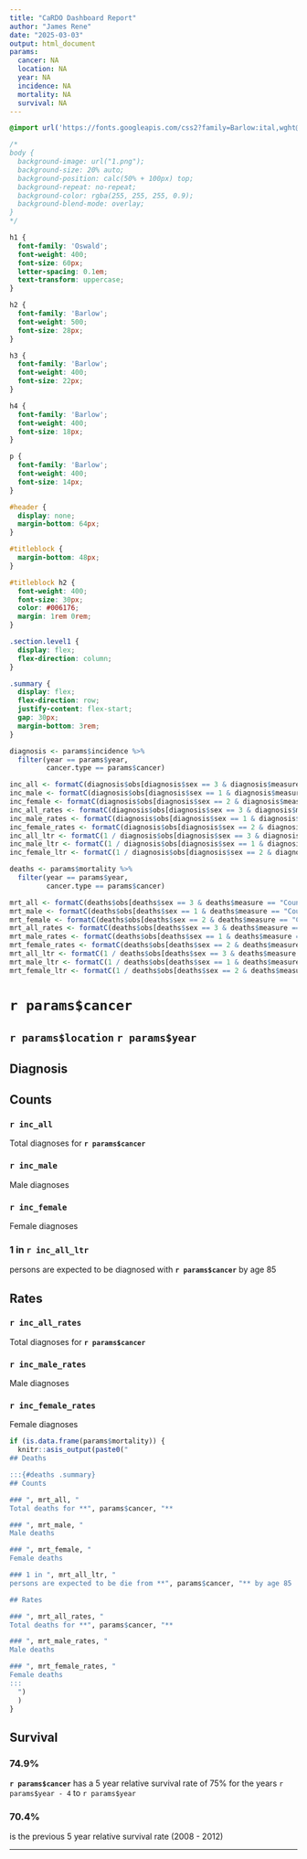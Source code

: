 ---
title: "CaRDO Dashboard Report"
author: "James Rene"
date: "2025-03-03"
output: html_document
params:
  cancer: NA
  location: NA
  year: NA
  incidence: NA
  mortality: NA
  survival: NA
---

```{css, echo = FALSE}
@import url('https://fonts.googleapis.com/css2?family=Barlow:ital,wght@0,100;0,200;0,300;0,400;0,500;0,600;0,700;0,800;0,900;1,100;1,200;1,300;1,400;1,500;1,600;1,700;1,800;1,900&family=Oswald:wght@200..700&display=swap');

/* 
body {
  background-image: url("1.png");
  background-size: 20% auto;
  background-position: calc(50% + 100px) top;
  background-repeat: no-repeat;
  background-color: rgba(255, 255, 255, 0.9);
  background-blend-mode: overlay;
}
*/

h1 {
  font-family: 'Oswald';
  font-weight: 400;
  font-size: 60px;
  letter-spacing: 0.1em;
  text-transform: uppercase;
}

h2 {
  font-family: 'Barlow';
  font-weight: 500;
  font-size: 28px;
}

h3 {
  font-family: 'Barlow';
  font-weight: 400;
  font-size: 22px;
}

h4 {
  font-family: 'Barlow';
  font-weight: 400;
  font-size: 18px;
}

p {
  font-family: 'Barlow';
  font-weight: 400;
  font-size: 14px;
}

#header {
  display: none;
  margin-bottom: 64px;
}

#titleblock {
  margin-bottom: 48px;
}

#titleblock h2 {
  font-weight: 400;
  font-size: 30px;
  color: #006176;
  margin: 1rem 0rem;
}

.section.level1 {
  display: flex;
  flex-direction: column;
}

.summary {
  display: flex;
  flex-direction: row;
  justify-content: flex-start;
  gap: 30px;
  margin-bottom: 3rem;
}

```

```{r, echo = FALSE}

diagnosis <- params$incidence %>%
  filter(year == params$year,
         cancer.type == params$cancer)

inc_all <- formatC(diagnosis$obs[diagnosis$sex == 3 & diagnosis$measure == "Counts"], format = "f", big.mark = ",", digits = 0)
inc_male <- formatC(diagnosis$obs[diagnosis$sex == 1 & diagnosis$measure == "Counts"], format = "f", big.mark = ",", digits = 0)
inc_female <- formatC(diagnosis$obs[diagnosis$sex == 2 & diagnosis$measure == "Counts"], format = "f", big.mark = ",", digits = 0)
inc_all_rates <- formatC(diagnosis$obs[diagnosis$sex == 3 & diagnosis$measure == "Rates"], format = "f", big.mark = ",", digits = 0)
inc_male_rates <- formatC(diagnosis$obs[diagnosis$sex == 1 & diagnosis$measure == "Rates"], format = "f", big.mark = ",", digits = 0)
inc_female_rates <- formatC(diagnosis$obs[diagnosis$sex == 2 & diagnosis$measure == "Rates"], format = "f", big.mark = ",", digits = 0)
inc_all_ltr <- formatC(1 / diagnosis$obs[diagnosis$sex == 3 & diagnosis$measure == "ltr"], format = "f", big.mark = ",", digits = 0)
inc_male_ltr <- formatC(1 / diagnosis$obs[diagnosis$sex == 1 & diagnosis$measure == "ltr"], format = "f", big.mark = ",", digits = 0)
inc_female_ltr <- formatC(1 / diagnosis$obs[diagnosis$sex == 2 & diagnosis$measure == "ltr"], format = "f", big.mark = ",", digits = 0)

deaths <- params$mortality %>%
  filter(year == params$year,
         cancer.type == params$cancer)

mrt_all <- formatC(deaths$obs[deaths$sex == 3 & deaths$measure == "Counts"], format = "f", big.mark = ",", digits = 0)
mrt_male <- formatC(deaths$obs[deaths$sex == 1 & deaths$measure == "Counts"], format = "f", big.mark = ",", digits = 0)
mrt_female <- formatC(deaths$obs[deaths$sex == 2 & deaths$measure == "Counts"], format = "f", big.mark = ",", digits = 0)
mrt_all_rates <- formatC(deaths$obs[deaths$sex == 3 & deaths$measure == "Rates"], format = "f", big.mark = ",", digits = 0)
mrt_male_rates <- formatC(deaths$obs[deaths$sex == 1 & deaths$measure == "Rates"], format = "f", big.mark = ",", digits = 0)
mrt_female_rates <- formatC(deaths$obs[deaths$sex == 2 & deaths$measure == "Rates"], format = "f", big.mark = ",", digits = 0)
mrt_all_ltr <- formatC(1 / deaths$obs[deaths$sex == 3 & deaths$measure == "ltr"], format = "f", big.mark = ",", digits = 0)
mrt_male_ltr <- formatC(1 / deaths$obs[deaths$sex == 1 & deaths$measure == "ltr"], format = "f", big.mark = ",", digits = 0)
mrt_female_ltr <- formatC(1 / deaths$obs[deaths$sex == 2 & deaths$measure == "ltr"], format = "f", big.mark = ",", digits = 0)


```

::: {#titleblock}
# **`r params$cancer`**
## `r params$location` **`r params$year`**
:::

## Diagnosis

::: {#diagnosis .summary}
## Counts

### `r inc_all`
Total diagnoses for **`r params$cancer`**

### `r inc_male`
Male diagnoses

### `r inc_female`
Female diagnoses

### 1 in `r inc_all_ltr`
persons are expected to be diagnosed with **`r params$cancer`** by age 85

## Rates

### `r inc_all_rates`
Total diagnoses for **`r params$cancer`**

### `r inc_male_rates`
Male diagnoses

### `r inc_female_rates`
Female diagnoses
:::

```{r, echo = FALSE, results = "asis"}

if (is.data.frame(params$mortality)) {
  knitr::asis_output(paste0("
## Deaths

:::{#deaths .summary}
## Counts

### ", mrt_all, "
Total deaths for **", params$cancer, "**

### ", mrt_male, "
Male deaths

### ", mrt_female, "
Female deaths

### 1 in ", mrt_all_ltr, "
persons are expected to be die from **", params$cancer, "** by age 85

## Rates

### ", mrt_all_rates, "
Total deaths for **", params$cancer, "**

### ", mrt_male_rates, "
Male deaths

### ", mrt_female_rates, "
Female deaths
:::
  ")
  )
}

```

## Survival

### 74.9%
**`r params$cancer`** has a 5 year relative survival rate of 75% for the years `r params$year - 4` to `r params$year`

### 70.4%
is the previous 5 year relative survival rate (2008 - 2012)

---
